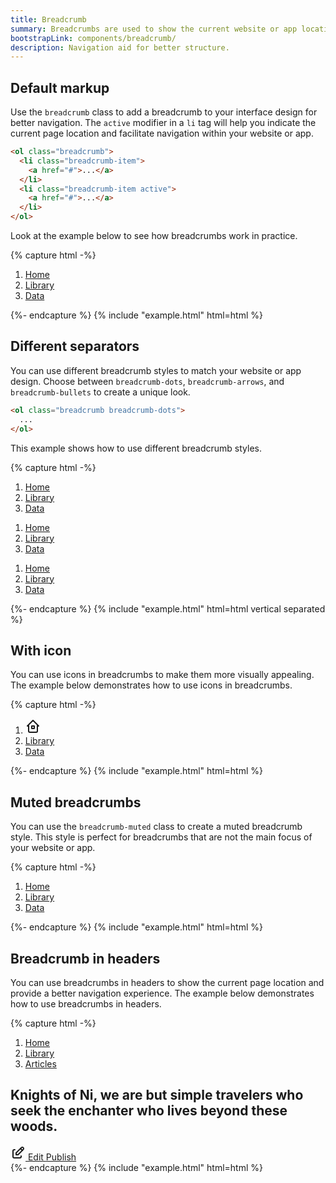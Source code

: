 ```yaml
---
title: Breadcrumb
summary: Breadcrumbs are used to show the current website or app location and reduce the number of actions users have to take. Thanks to breadcrumbs, they can easily navigate within the website hierarchy and better understand its structure.
bootstrapLink: components/breadcrumb/
description: Navigation aid for better structure.
---
```


## Default markup

Use the `breadcrumb` class to add a breadcrumb to your interface design for better navigation. The `active` modifier in a `li` tag will help you indicate the current page location and facilitate navigation within your website or app.

```html
<ol class="breadcrumb">
  <li class="breadcrumb-item">
    <a href="#">...</a>
  </li>
  <li class="breadcrumb-item active">
    <a href="#">...</a>
  </li>
</ol>
```

Look at the example below to see how breadcrumbs work in practice.

{% capture html -%}
<ol class="breadcrumb">
  <li class="breadcrumb-item">
    <a href="#">Home</a>
  </li>
  <li class="breadcrumb-item">
    <a href="#">Library</a>
  </li>
  <li class="breadcrumb-item active">
    <a href="#">Data</a>
  </li>
</ol>
{%- endcapture %}
{% include "example.html" html=html %}

## Different separators

You can use different breadcrumb styles to match your website or app design. Choose between `breadcrumb-dots`, `breadcrumb-arrows`, and `breadcrumb-bullets` to create a unique look.

```html
<ol class="breadcrumb breadcrumb-dots">
  ...
</ol>
```

This example shows how to use different breadcrumb styles.

{% capture html -%}
<ol class="breadcrumb breadcrumb-dots">
  <li class="breadcrumb-item">
    <a href="#">Home</a>
  </li>
  <li class="breadcrumb-item">
    <a href="#">Library</a>
  </li>
  <li class="breadcrumb-item active">
    <a href="#">Data</a>
  </li>
</ol>
<ol class="breadcrumb breadcrumb-arrows">
  <li class="breadcrumb-item">
    <a href="#">Home</a>
  </li>
  <li class="breadcrumb-item">
    <a href="#">Library</a>
  </li>
  <li class="breadcrumb-item active">
    <a href="#">Data</a>
  </li>
</ol>
<ol class="breadcrumb breadcrumb-bullets">
  <li class="breadcrumb-item">
    <a href="#">Home</a>
  </li>
  <li class="breadcrumb-item">
    <a href="#">Library</a>
  </li>
  <li class="breadcrumb-item active">
    <a href="#">Data</a>
  </li>
</ol>
{%- endcapture %}
{% include "example.html" html=html vertical separated %}

## With icon

You can use icons in breadcrumbs to make them more visually appealing. The example below demonstrates how to use icons in breadcrumbs.

{% capture html -%}
<ol class="breadcrumb">
  <li class="breadcrumb-item">
    <a href="#">
      <svg
        xmlns="http://www.w3.org/2000/svg"
        class="icon"
        width="24"
        height="24"
        viewBox="0 0 24 24"
        stroke-width="2"
        stroke="currentColor"
        fill="none"
        stroke-linecap="round"
        stroke-linejoin="round"
      >
        <path stroke="none" d="M0 0h24v24H0z" fill="none" />
        <polyline points="5 12 3 12 12 3 21 12 19 12" />
        <path d="M5 12v8a2 2 0 0 0 2 2h10a2 2 0 0 0 2 -2v-8" />
        <rect x="10" y="12" width="4" height="4" />
      </svg>
    </a>
  </li>
  <li class="breadcrumb-item">
    <a href="#">Library</a>
  </li>
  <li class="breadcrumb-item active">
    <a href="#">Data</a>
  </li>
</ol>
{%- endcapture %}
{% include "example.html" html=html %}

## Muted breadcrumbs

You can use the `breadcrumb-muted` class to create a muted breadcrumb style. This style is perfect for breadcrumbs that are not the main focus of your website or app.

{% capture html -%}
<nav aria-label="breadcrumb">
  <ol class="breadcrumb breadcrumb-muted">
    <li class="breadcrumb-item">
      <a href="#">Home</a>
    </li>
    <li class="breadcrumb-item">
      <a href="#">Library</a>
    </li>
    <li class="breadcrumb-item active">
      <a href="#">Data</a>
    </li>
  </ol>
</nav>
{%- endcapture %}
{% include "example.html" html=html %}

## Breadcrumb in headers

You can use breadcrumbs in headers to show the current page location and provide a better navigation experience. The example below demonstrates how to use breadcrumbs in headers.

{% capture html -%}
<div class="page-header">
  <div class="row align-items-center mw-100">
    <div class="col">
      <div class="mb-1">
        <ol class="breadcrumb">
          <li class="breadcrumb-item">
            <a href="#">Home</a>
          </li>
          <li class="breadcrumb-item">
            <a href="#">Library</a>
          </li>
          <li class="breadcrumb-item active">
            <a href="#">Articles</a>
          </li>
        </ol>
      </div>
      <h2 class="page-title">
        <span class="text-truncate"
          >Knights of Ni, we are but simple travelers who seek the enchanter who lives beyond these
          woods.</span
        >
      </h2>
    </div>
    <div class="col-auto">
      <div class="btn-list">
        <a href="#" class="btn d-none d-md-inline-flex">
          <svg
            xmlns="http://www.w3.org/2000/svg"
            class="icon"
            width="24"
            height="24"
            viewBox="0 0 24 24"
            stroke-width="2"
            stroke="currentColor"
            fill="none"
            stroke-linecap="round"
            stroke-linejoin="round"
          >
            <path stroke="none" d="M0 0h24v24H0z" fill="none" />
            <path d="M7 7h-1a2 2 0 0 0 -2 2v9a2 2 0 0 0 2 2h9a2 2 0 0 0 2 -2v-1" />
            <path d="M20.385 6.585a2.1 2.1 0 0 0 -2.97 -2.97l-8.415 8.385v3h3l8.385 -8.415z" />
            <path d="M16 5l3 3" />
          </svg>
          Edit
        </a>
        <a href="#" class="btn btn-primary">Publish</a>
      </div>
    </div>
  </div>
</div>
{%- endcapture %}
{% include "example.html" html=html %}

